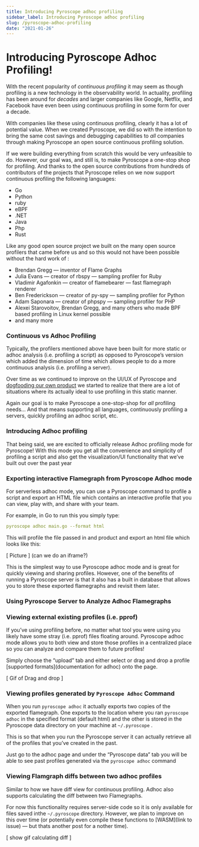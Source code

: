 ```yaml
---
title: Introducing Pyroscope adhoc profiling
sidebar_label: Introducing Pyroscope adhoc profiling
slug: /pyroscope-adhoc-profiling
date: "2021-01-26"
---
```


# Introducing Pyroscope Adhoc Profiling!

With the recent popularity of *continuous profiling* it may seem as though profiling is a new technology in the observability world. In actuality, profiling has been around for *decades* and larger  companies like Google, Netflix, and Facebook have even been using continuous profiling in some form for over a decade. 

With companies like these using continuous profiling, clearly it has a lot of potential value. When we created Pyroscope, we did so with the intention to bring the same cost savings and debugging capabilities to *all* companies through making Pyroscope an open source continuous profiling solution.

If we were building everything from scratch this would be very unfeasible to do. However, our goal was, and still is, to make Pyroscope a one-stop shop for profiling. And thanks to the open source contributions from hundreds of contributors of the projects that Pyroscope relies on we now support continuous profiling the following languages:

- Go
- Python
- ruby
- eBPF
- .NET
- Java
- Php
- Rust

Like any good open source project we built on the many open source profilers that came before us and so this would not have been possible without the hard work of :

- Brendan Gregg — inventor of Flame Graphs
- Julia Evans — creator of rbspy — sampling profiler for Ruby
- Vladimir Agafonkin — creator of flamebearer — fast flamegraph renderer
- Ben Frederickson — creator of py-spy — sampling profiler for Python
- Adam Saponara — creator of phpspy — sampling profiler for PHP
- Alexei Starovoitov, Brendan Gregg, and many others who made BPF based profiling in Linux kernel possible
- and many more

### Continuous vs Adhoc Profiling

Typically, the profilers mentioned above have been built for more static or adhoc analysis (i.e. profiling a script) as opposed to Pyroscope’s version which added the dimension of time which allows people to do a more continuous analysis (i.e. profiling a server). 

Over time as we continued to improve on the UI/UX of Pyroscope and [dogfooding our own product](link) we started to realize that there are a lot of situations where its actually ideal to use profiling in this static manner. 

Again our goal is to make Pyroscope a one-stop-shop for *all* profiling needs... And that means supporting all languages, continuously profiling a servers, quickly profiling an adhoc script, etc. 

### Introducing Adhoc profiling

That being said, we are excited to officially release Adhoc profiling mode for Pyroscope! With this mode you get all the convenience and simplicity of profiling a script and also get the visualization/UI functionality that we’ve built out over the past year

### Exporting interactive Flamegraph from Pyroscope Adhoc mode

For serverless adhoc mode, you can use a Pyroscope command to profile a script and export an HTML file which contains an interactive profile that you can view, play with, and share with your team. 

For example, in Go to run this you simply type:

```yaml
pyroscope adhoc main.go --format html
```

This will profile the file passed in and product and export an html file which looks like this:

[ Picture ] (can we do an iframe?)

This is the simplest way to use Pyroscope adhoc mode and is great for quickly viewing and sharing profiles. However, one of the benefits of running a Pyroscope server is that it also has a built in database that allows you to store these exported flamegraphs and revisit them later.

### Using Pyroscope Server to Analyze Adhoc Flamegraphs

### Viewing external existing profiles (i.e. pprof)

If you’ve using profiling before, no matter what tool you were using you likely have some stray (i.e. pprof) files floating around. Pyroscope adhoc mode allows you to both view and store those profiles in a centralized place so you can analyze and compare them to future profiles! 

Simply choose the “upload” tab and either select or drag and drop a profile [supported formats](documentation for adhoc) onto the page.

[ Gif of Drag and drop ]

### Viewing profiles generated by `Pyroscope Adhoc` Command

When you run `pyroscope adhoc` it actually exports two copies of the exported flamegraph. One exports to the location where you ran `pyroscope adhoc` in the specified format (default html) and the other is stored in the Pyroscope data directory on your machine at `~/.pyroscope` . 

This is so that when you run the Pyroscope server it can actually retrieve all of the profiles that you’ve created in the past. 

Just go to the adhoc page and under the “Pyroscope data” tab you will be able to see past profiles generated via the `pyroscope adhoc` command

### Viewing Flamgraph diffs between two adhoc profiles

Similar to how we have diff view for continuous profiling. Adhoc also supports calculating the diff between two Flamegraphs. 

For now this functionality requires server-side code so it is only available for files saved inthe `~/.pyroscope` directory. However, we plan to improve on this over time (or potentially even compile these functions to [WASM](link to issue) — but thats another post for a nother time).

[ show gif calculating diff ]
